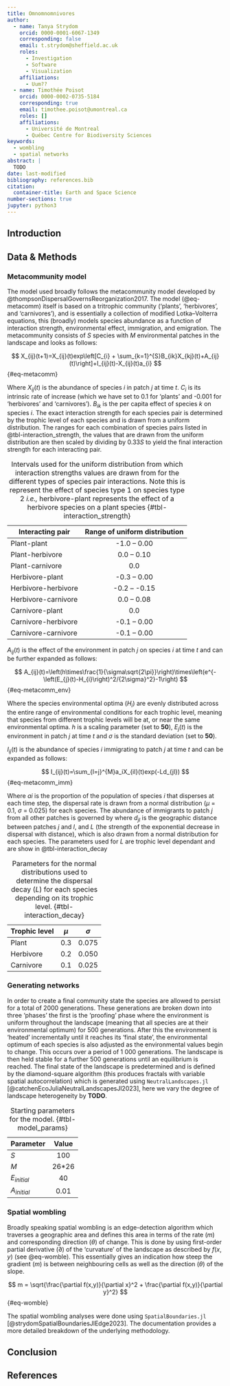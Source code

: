 ```yaml
---
title: Omnomnomnivores
author:
  - name: Tanya Strydom
    orcid: 0000-0001-6067-1349
    corresponding: false
    email: t.strydom@sheffield.ac.uk
    roles:
      - Investigation
      - Software
      - Visualization
    affiliations:
      - Uum??
  - name: Timothée Poisot
    orcid: 0000-0002-0735-5184
    corresponding: true
    email: timothee.poisot@umontreal.ca
    roles: []
    affiliations:
      - Université de Montreal
      - Québec Centre for Biodiversity Sciences
keywords:
  - wombling
  - spatial networks
abstract: |
  TODO
date: last-modified
bibliography: references.bib
citation:
  container-title: Earth and Space Science
number-sections: true
jupyter: python3
---
```


## Introduction


## Data & Methods {#sec-data-methods}

### Metacommunity model

The model used broadly follows the metacommunity model developed by @thompsonDispersalGovernsReorganization2017. The model (@eq-metacomm) itself is based on a tritrophic community ('plants', 'herbivores', and 'carnivores'), and is essentially a collection of modified Lotka–Volterra equations, this (broadly) models species abundance as a function of interaction strength, environmental effect, immigration, and emigration. The metacommunity consists of $S$ species with $M$ environmental patches in the landscape and looks as follows:

$$
X_{ij}(t+1)=X_{ij}(t)exp\left[C_{i} + \sum_{k=1}^{S}B_{ik}X_{kj}(t)+A_{ij}(t)\right]+I_{ij}(t)-X_{ij}(t)a_{i}
$$ {#eq-metacomm}

Where $X_{ij}(t)$ is the abundance of species $i$ in patch $j$ at time $t$. $C_i$ is its intrinsic rate of increase (which we have set to 0.1 for 'plants' and -0.001 for 'herbivores' and 'carnivores'). $B_{ik}$ is the per capita effect of species $k$ on species $i$. The exact interaction strength for each species pair is determined by the trophic level of each species and is drawn from a uniform distribution. The ranges for each combination of species pairs listed in @tbl-interaction_strength, the values that are drawn from the uniform distribution are then scaled by dividing by $0.33S$ to yield the final interaction strength for each interacting pair.


| Interacting pair    | Range of uniform distribution|
|---------------------|:----------------------------:|
| Plant-plant         | -1.0 -- 0.00                 |
| Plant-herbivore     | 0.0 -- 0.10                  |
| Plant-carnivore     | 0.0                          |
| Herbivore-plant     | -0.3 -- 0.00                 |
| Herbivore-herbivore | -0.2 -- -0.15                |
| Herbivore-carnivore | 0.0 -- 0.08                  |
| Carnivore-plant     | 0.0                          |
| Carnivore-herbivore | -0.1 -- 0.00                 |
| Carnivore-carnivore | -0.1 -- 0.00                 |

: Intervals used for the uniform distribution from which interaction strengths values are drawn from for the different types of species pair interactions. Note this is represent the effect of species type 1 on species type 2 *i.e.,* herbivore-plant represents the effect of a herbivore species on a plant species {#tbl-interaction_strength}

$A_{ij}(t)$ is the effect of the environment in patch $j$ on species $i$ at time $t$ and can be further expanded as follows:  

$$
A_{ij}(t)=\left(h\times\frac{1}{\sigma\sqrt{2\pi}}\right)\times\left(e^{-\left(E_{j}(t)-H_{i}\right)^2/{2\sigma}^2}-1\right)
$$ {#eq-metacomm_env}

Where the species environmental optima ($H_i$) are evenly distributed across the entire range of environmental conditions for each trophic level, meaning that species from different trophic levels will be at, or near the same environmental optima. $h$ is a scaling parameter (set to **50**), $E_j(t)$ is the environment in patch $j$ at time $t$ and $\sigma$ is the standard deviation (set to **50**).

$I_{ij}(t)$ is the abundance of species $i$ immigrating to patch $j$ at time $t$ and can be expanded as follows:

$$
I_{ij}(t)=\sum_{l=j}^{M}a_iX_{il}(t)exp(-Ld_{jl})
$$ {#eq-metacomm_imm}

Where $ai$ is the proportion of the population of species $i$ that disperses at each time step, the dispersal rate is drawn from a normal distribution ($\mu$ = 0.1, $\sigma$ = 0.025) for each species. The abundance of immigrants to patch $j$ from all other patches is governed by where $d_{jl}$ is the geographic distance between patches $j$ and $l$, and $L$ (the strength of the exponential decrease in dispersal with distance), which is also drawn from a normal distribution for each species. The parameters used for $L$ are trophic level dependant and are show in @tbl-interaction_decay

| Trophic level | $\mu$ | $\sigma$ |
|---------------|:-----:|:--------:|
| Plant         | 0.3   | 0.075    |
| Herbivore     | 0.2   | 0.050    |
| Carnivore     | 0.1   | 0.025    |

: Parameters for the normal distributions used to determine the dispersal decay ($L$) for each species depending on its trophic level. {#tbl-interaction_decay}

### Generating networks

In order to create a final community state the species are allowed to persist for a total of 2000 generations. These generations are broken down into three 'phases' the first is the 'proofing' phase where the environment is uniform throughout the landscape (meaning that all species are at their environmental optimum) for 500 generations. After this the environment is 'heated' incrementally until it reaches its 'final state', the environmental optimum of each species is also adjusted as the environmental values begin to change. This occurs over a period of 1 000 generations. The landscape is then held stable for a further 500 generations until an equilibrium is reached. The final state of the landscape is predetermined and is defined by the diamond-square algorithm (this produces fractals with variable spatial autocorrelation) which is generated using `NeutralLandscapes.jl` [@catchenEcoJuliaNeutralLandscapesJl2023], here we vary the degree of landscape heterogeneity by **TODO**.

| Parameter     | Value |
|---------------|:-----:|
| $S$           | 100   |
| $M$           | 26*26 |
| $E_{initial}$ | 40    |
| $A_{initial}$ | 0.01  |

:Starting parameters for the model. {#tbl-model_params}

### Spatial wombling

Broadly speaking spatial wombling is an edge-detection algorithm which traverses a geographic area and defines this area in terms of the rate ($m$) and corresponding direction ($\theta$) of change. This is done by using first-order partial derivative ($\partial$) of the 'curvature' of the landscape as described by $f(x,y)$ (see @eq-womble). This essentially gives an indication how steep the gradient ($m$) is between neighbouring cells as well as the direction ($\theta$) of the slope. 

$$
m = \sqrt{\frac{\partial f(x,y)}{\partial x}^2 + \frac{\partial f(x,y)}{\partial y}^2}
$${#eq-womble}

The spatial wombling analyses were done using `SpatialBoundaries.jl` [@strydomSpatialBoundariesJlEdge2023]. The documentation provides a more detailed breakdown of the underlying methodology.

## Conclusion

## References {.unnumbered}

::: {#refs}
:::